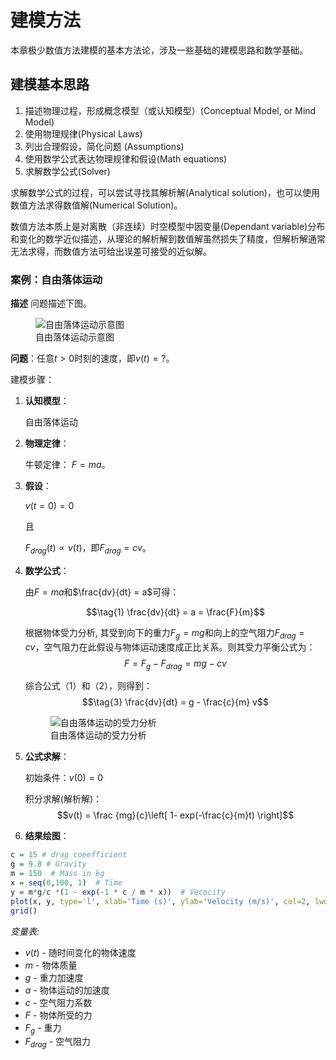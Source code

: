 # 建模方法  {#modeling}
本章极少数值方法建模的基本方法论，涉及一些基础的建模思路和数学基础。

## 建模基本思路

1. 描述物理过程，形成概念模型（或认知模型）(Conceptual Model, or Mind Model)
1. 使用物理规律(Physical Laws)
1. 列出合理假设，简化问题 (Assumptions)
1. 使用数学公式表达物理规律和假设(Math equations)
1. 求解数学公式(Solver)

求解数学公式的过程，可以尝试寻找其解析解(Analytical solution)，也可以使用数值方法求得数值解(Numerical Solution)。

数值方法本质上是对离散（非连续）时空模型中因变量(Dependant variable)分布和变化的数学近似描述，从理论的解析解到数值解虽然损失了精度，但解析解通常无法求得，而数值方法可给出误差可接受的近似解。

### 案例：自由落体运动{-}

**描述** 
问题描述下图。

![自由落体运动示意图](image/ch1/FallingObj/FallingObj.001.jpeg)

**问题**：任意$t>0$时刻的速度，即$v(t) = ?$。

建模步骤：

1. **认知模型**： 

    自由落体运动
    
2. **物理定律**： 

    牛顿定律： $F = ma$。
3. **假设**： 

    $v(t=0) = 0$ 
    
    且
    
    $F_{drag}(t) \propto v(t)$，即$F_{drag} = cv$。
4. **数学公式**： 
    
    由$F = ma$和$\frac{dv}{dt} = a$可得：
    
    $$\tag{1} \frac{dv}{dt} = a = \frac{F}{m}$$
    
    根据物体受力分析, 其受到向下的重力$F_{g} = mg$和向上的空气阻力$F_{drag} = cv$，空气阻力在此假设与物体运动速度成正比关系。则其受力平衡公式为：
    $$\tag{2} F = F_{g} - F_{drag} = mg - cv$$
    
    综合公式（1）和（2），则得到：
    $$\tag{3} \frac{dv}{dt} = g - \frac{c}{m} v$$
    
    ![自由落体运动的受力分析](image/ch1/FallingObj/FallingObj.002.jpeg)

5. **公式求解**：

    初始条件：$v(0) = 0$
    
    积分求解(解析解)：
    $$v(t) = \frac {mg}{c}\left[ 1- exp(-\frac{c}{m}t) \right]$$
6. **结果绘图**：
```r
c = 15 # drag coeefficient
g = 9.8 # Gravity
m = 150  # Mass in kg
x = seq(0,100, 1)  # Time
y = m*g/c *(1 - exp(-1 * c / m * x))  # Vecocity
plot(x, y, type='l', xlab='Time (s)', ylab='Velocity (m/s)', col=2, lwd=2); 
grid()
```


*变量表:*

- $v(t)$ - 随时间变化的物体速度
- $m$ - 物体质量
- $g$ - 重力加速度
- $a$ - 物体运动的加速度
- $c$ - 空气阻力系数 
- $F$ - 物体所受的力
- $F_{g}$ - 重力
- $F_{drag}$ - 空气阻力






